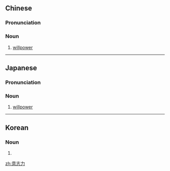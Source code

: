 ==Chinese==
{{zh-forms|type=21}}

===Pronunciation===
{{zh-pron
|m=yìzhìlì
|c=ji3 zi3 lik6
|mn=ì-chì-le̍k
|cat=n
}}

===Noun===
{{zh-noun}}

# [[willpower]]

----

==Japanese==
{{ja-kanjitab|い|し|りょく|yomi=o}}

===Pronunciation===
{{ja-pron|いしりょく|y=o|dev=5}}

===Noun===
{{ja-noun|いしりょく}}

# [[willpower]]

----

==Korean==
{{ko-hanjatab}}

===Noun===
{{ko-noun|hj|hangeul=의지력}}

# {{hanja form of|의지력|[[willpower]]}}

[[zh:意志力]]